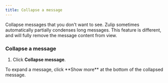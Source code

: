 ```yaml
---
title: Collapse a message
---
```




Collapse messages that you don't want to see. Zulip sometimes automatically
partially condenses long messages. This feature is different, and will fully
remove the message content from view.

### Collapse a message

<FlattenedSteps>
  <MessageActionsMenu />

  1. Click **Collapse message**.
</FlattenedSteps>

<ZulipTip>
  To expand a message, click **Show more** at the bottom of the collapsed
  message.
</ZulipTip>
